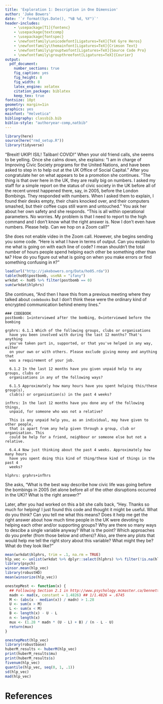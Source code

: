 ```yaml
---
title: 'Exploration 1: Description in One Dimension'
author: 'Jake Bowers'
date: '`r format(Sys.Date(), "%B %d, %Y")`'
header-includes:
    - \usepackage[T1]{fontenc}
    - \usepackage{textcomp}
    - \usepackage{fontspec}
    - \newfontfamily\unicodefont[Ligatures=TeX]{TeX Gyre Heros}
    - \newfontfamily\themainfont[Ligatures=TeX]{Crimson Text}
    - \newfontfamily\grouptwofont[Ligatures=TeX]{Source Code Pro}
    - \newfontfamily\groupthreefont[Ligatures=TeX]{Courier}
output:
  pdf_document:
    number_sections: true
    fig_caption: yes
    fig_height: 8
    fig_width: 8
    latex_engine: xelatex
    citation_package: biblatex
    keep_tex: true
fontsize: 10pt
geometry: margin=1in
graphics: yes
mainfont: "Helvetica"
bibliography: classbib.bib
biblio-style: "authoryear-comp,natbib"
---
```


<!-- Make this document using library(rmarkdown); render("exploration1.Rmd") -->
\input{mytexsymbols}

```r
library(here)
source(here("rmd_setup.R"))
library(tidyverse)
```

"Brexit! UKIP! ISIL! Taliban! COVID!" When your old friend calls, she seems to be yelling. Once
she calms down, she explains: "I am in charge of Improving Civic Society
programs for the United Nations, and have been asked to step in to help out at
the UK Office of Social Capital." After you congratulate her on what appears to
be a promotion she continues. "The thing is that over here in the UK, they are
really big on numbers. I asked my staff for a simple report on the status of
civic society in the UK before all of the recent unrest happened there, say, in
2005, before the London Bombings. They responded with numbers. When I asked
them to explain, I found their desks empty, their chairs knocked over, and
their computers smashed, but their coffee cups still warm and untouched." You
ask her about her own safety and she responds. "This is all within operational
parameters. No worries. My problem is that I need to report to the high command
and I don't know what the right answer is. Now I don't even have numbers. Please help. Can we hop on a
Zoom call?"

She does not enable video in the Zoom call. However, she begins sending you some
code. "Here is what I have in terms of output. Can you explain to me what is
going on with each line of code? I mean shouldn't the total number of hours people spend helping each
other be something other than `NA`? How do you figure out what is going on when
you make errors or find something confusing in `R`?"


```r
load(url("http://jakebowers.org/Data/ho05.rda"))
table(ho05$postbomb, useNA = "ifany")
wrkdat <- ho05 %>% filter(postbomb == 0)
sum(wrkdat$hlphrs)
```

She continues, "And then I have this from a previous meeting where they talked
about `codebooks` but I don't think these were the ordinary kind of encrypted
communication behind enemy lines."

```
### CODEBOOK
postbomb: 1=interviewed after the bombing, 0=interviewed before the bombing

grphrs: 6.1.1 Which of the following groups, clubs or organisations
  have you been involved with during the last 12 months? That's anything
  you've taken part in, supported, or that you've helped in any way, either
  on your own or with others. Please exclude giving money and anything that
  was a requirement of your job.

  6.1.2 In the last 12 months have you given unpaid help to any groups, clubs or
  organisations in any of the following ways?

  6.1.5 Approximately how many hours have you spent helping this/these group(s),
  club(s) or organisation(s) in the past 4 weeks?

infhrs: In the last 12 months have you done any of the following things,
  unpaid, for someone who was not a relative?

  This is any unpaid help you, as an individual, may have given to other people,
  that is apart from any help given through a group, club or organisation. This
  could be help for a friend, neighbour or someone else but not a relative.

  6.4.4 Now just thinking about the past 4 weeks. Approximately how many hours
  have you spent doing this kind of thing/these kind of things in the past 4
  weeks?

hlphrs: grphrs+infhrs
```

She asks, "What is the best way describe how civic life was going before the
bombings in 2005 (let alone before all of the other disruptions occurred in the
UK)? What is the right answer?"

Later, after you had worked on this a bit she calls back, "Hey. Thanks so much
for helping! I just found this code and thought it might be useful. What do you
think? Can you tell me what this means? Does it help me get the right answer
about how much time people in the UK were devoting to helping each other and/or
supporting groups? Why are there so many ways to descibe a single variable
anyway? What is the point? Which approaches do you prefer (from those below and
others)? Also, are there any plots that would help me tell the right story about
this variable? What might they be? What do they look like?"

```r
mean(wrkdat$hlphrs, trim = .1, na.rm = TRUE)
hlp_vec <- unlist(wrkdat %>% dplyr::select(hlphrs) %>% filter(!is.na(hlphrs)))
library(psych)
winsor.mean(hlp_vec)
library(robustHD)
mean(winsorize(hlp_vec))

onestepMest <- function(x) {
  ## Following Section 2.1 in http://www.psychology.mcmaster.ca/bennett/boot09/rt2.pdf
  madn <- mad(x, constant = 1.4826) ## 1/1.4826 = .6745
  M <- (abs(x - median(x)) / madn) > 1.28
  U <- sum(x > M)
  L <- sum(x < M)
  B <- length(x) - U - L
  n <- length(x)
  mux <- (1.28 * madn * (U - L) + B) / (n - L - U)
  return(mux)
}

onestepMest(hlp_vec)
library(robustbase)
huberM_results <- huberM(hlp_vec)
print(huberM_results$mu)
print(huberM_results$s)
fivenum(hlp_vec)
quantile(hlp_vec, seq(0, 1, .1))
sd(hlp_vec)
mad(hlp_vec)
```

<!-- see also https://dornsife.usc.edu/labs/rwilcox/software/ and WRS:::mest  https://dornsife.usc.edu/assets/sites/239/docs/WRS2.pdf and the MASS library--->

# References
